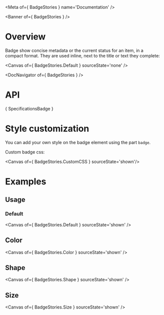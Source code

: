 
<Meta of={ BadgeStories } name='Documentation' />

<Banner of={ BadgeStories } />

# Overview

Badge show concise metadata or the current status for an item, in a compact format. They are used inline, next to the title or text they complete:

<Canvas of={ BadgeStories.Default } sourceState='none' />

<DocNavigator of={ BadgeStories } />

# API

<Markdown>{ SpecificationsBadge }</Markdown>

# Style customization

You can add your own style on the badge element using the part `badge`.

Custom badge css:

<Canvas of={ BadgeStories.CustomCSS } sourceState='shown'/>

# Examples

## Usage

### Default

<Canvas of={ BadgeStories.Default } sourceState='shown' />

## Color

<Canvas of={ BadgeStories.Color } sourceState='shown' />

## Shape

<Canvas of={ BadgeStories.Shape } sourceState='shown' />

## Size

<Canvas of={ BadgeStories.Size } sourceState='shown' />
